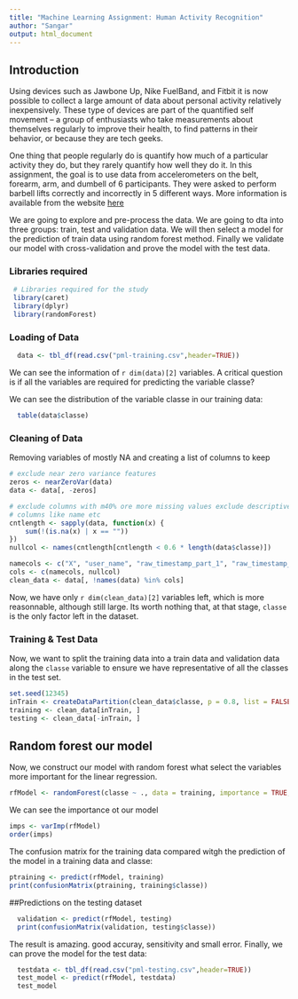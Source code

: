 ---
title: "Machine Learning Assignment: Human Activity Recognition"
author: "Sangar"
output: html_document
---

## Introduction
Using devices such as Jawbone Up, Nike FuelBand, and Fitbit it is now possible to collect a large amount of data about personal activity relatively inexpensively. These type of devices are part of the quantified self movement – a group of enthusiasts who take measurements about themselves regularly to improve their health, to find patterns in their behavior, or because they are tech geeks. 

One thing that people regularly do is quantify how much of a particular activity they do, but they rarely quantify how well they do it. In this assignment, the goal is to use data from accelerometers on the belt, forearm, arm, and dumbell of 6 participants. They were asked to perform barbell lifts correctly and incorrectly in 5 different ways. More information is available from the website [here](http://groupware.les.inf.puc-rio.br/har) 

We are going to explore and pre-process the data. We are going to dta into three groups: train, test and validation data. We will then select a model for the prediction of train data using random forest method. Finally we validate our model with cross-validation and prove the model with the test data.


### Libraries required
```{r}
 # Libraries required for the study
 library(caret)
 library(dplyr)
 library(randomForest)
```

### Loading of Data
```{r}
  data <- tbl_df(read.csv("pml-training.csv",header=TRUE))
```

We can see the information of `r dim(data)[2]` variables. A critical question is if all the variables are required for predicting the variable classe? 

We can see the distribution of the variable classe in our training data:
```{r}
  table(data$classe)
```

### Cleaning of Data
Removing variables of mostly NA and creating a list of columns to keep
```{r}
# exclude near zero variance features
zeros <- nearZeroVar(data)
data <- data[, -zeros]

# exclude columns with m40% ore more missing values exclude descriptive
# columns like name etc
cntlength <- sapply(data, function(x) {
    sum(!(is.na(x) | x == ""))
})
nullcol <- names(cntlength[cntlength < 0.6 * length(data$classe)])

namecols <- c("X", "user_name", "raw_timestamp_part_1", "raw_timestamp_part_2", "cvtd_timestamp", "new_window", "num_window")
cols <- c(namecols, nullcol)
clean_data <- data[, !names(data) %in% cols]
```

 
Now, we have only `r dim(clean_data)[2]` variables left, which is more reasonnable, although still large. Its worth nothing that, at that stage, `classe` is the only factor left in the dataset.

### Training & Test Data
Now, we want to split the training data into a train data and validation data along the `classe` variable to ensure we have representative of all the classes in the test set.
```{r}
set.seed(12345)
inTrain <- createDataPartition(clean_data$classe, p = 0.8, list = FALSE)
training <- clean_data[inTrain, ]
testing <- clean_data[-inTrain, ]
```


## Random forest our model
Now, we construct our model with random forest what select the variables more important for the linear regression.
```{r}
rfModel <- randomForest(classe ~ ., data = training, importance = TRUE, ntrees = 10)
```


We can see the importance ot our model
```{r}
imps <- varImp(rfModel)
order(imps)
```
 
The confusion matrix for the training data compared witgh the prediction of the model in a training data and classe:
```{r}
ptraining <- predict(rfModel, training)
print(confusionMatrix(ptraining, training$classe))
```

##Predictions on the testing dataset

```{r}
  validation <- predict(rfModel, testing)
  print(confusionMatrix(validation, testing$classe))
```

The result is amazing. good accuray, sensitivity and small error.
Finally, we can prove the model for the test data:
```{r}
  testdata <- tbl_df(read.csv("pml-testing.csv",header=TRUE))
  test_model <- predict(rfModel, testdata)
  test_model
```